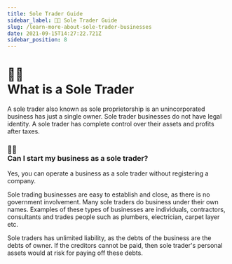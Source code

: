 ```yaml
---
title: Sole Trader Guide
sidebar_label: 👨‍🔧 Sole Trader Guide 
slug: /learn-more-about-sole-trader-businesses
date: 2021-09-15T14:27:22.721Z
sidebar_position: 8
---
```


# <div class="emoji">👨‍🔧</div> What is a Sole Trader


A sole trader also known as sole proprietorship is an unincorporated business has just a single owner. Sole trader businesses do not have legal identity.  A sole trader has complete control over their assets and profits after taxes.

### <div class="emoji">👩‍🔧</div> Can I start my business as a sole trader?
Yes, you can operate a business as a sole trader without registering a company.

Sole trading businesses are easy to establish and close, as there is no government involvement.  Many sole traders do business under their own names. Examples of these types of businesses are individuals, contractors, consultants and trades people such as plumbers, electrician, carpet layer etc.

Sole traders has unlimited liability, as the debts of the business are the debts of owner.  If the creditors cannot be paid, then sole trader's personal assets would at risk for paying off these debts.

<Disclaimer />